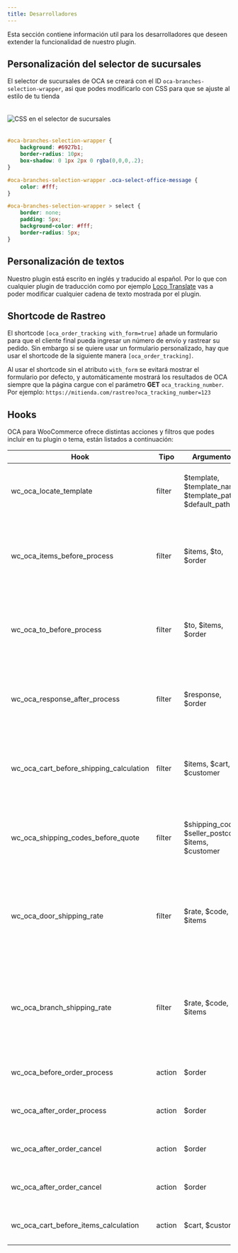 ```yaml
---
title: Desarrolladores
---
```



Esta sección contiene información util para los desarrolladores que deseen extender la funcionalidad de nuestro plugin.

## Personalización del selector de sucursales

El selector de sucursales de OCA se creará con el ID `oca-branches-selection-wrapper`, asi que podes modificarlo con CSS para que se ajuste al estilo de tu tienda

<Image src={cssBranchSelector} style="margin:20px auto" alt="CSS en el selector de sucursales" />

```css
#oca-branches-selection-wrapper {
    background: #6927b1;
    border-radius: 10px;
    box-shadow: 0 1px 2px 0 rgba(0,0,0,.2);
}

#oca-branches-selection-wrapper .oca-select-office-message {
    color: #fff;
}

#oca-branches-selection-wrapper > select {
    border: none;
    padding: 5px;
    background-color: #fff;
    border-radius: 5px;
}
```


## Personalización de textos

Nuestro plugin está escrito en inglés y traducido al español. Por lo que con cualquier plugin de traducción como por ejemplo [Loco Translate](https://es.wordpress.org/plugins/loco-translate/) vas a poder modificar cualquier cadena de texto mostrada por el plugin.

## Shortcode de Rastreo

El shortcode `[oca_order_tracking with_form=true]` añade un formulario para que el cliente final pueda ingresar un número de envío y rastrear su pedido. Sin embargo si se quiere usar un formulario personalizado, hay que usar el shortcode de la siguiente manera `[oca_order_tracking]`.

Al usar el shortcode sin el atributo `with_form` se evitará mostrar el formulario por defecto, y automáticamente mostrará los resultados de OCA siempre que la página cargue con el parámetro **GET** `oca_tracking_number`. Por ejemplo: `https://mitienda.com/rastreo?oca_tracking_number=123`

## Hooks

OCA para WooCommerce ofrece distintas acciones y filtros que podes incluir en tu plugin o tema, están listados a continuación:


| Hook | Tipo | Argumentos | Descripción |
|------|------|------------|-------------|
|wc_oca_locate_template|filter|$template, $template_name, $template_path, $default_path|Permite modificar la ruta a usar al buscar la plantilla de un mail|
|wc_oca_items_before_process|filter|$items, $to, $order|Permite modificar los productos a utilizar antes de procesar una orden|
|wc_oca_to_before_process|filter|$to, $items, $order|Permite modificar los datos del destinatario antes de procesar una orden|
|wc_oca_response_after_process|filter|$response, $order|Permite modificar la respuesta obtenida de OCA luego de procesar una orden|
|wc_oca_cart_before_shipping_calculation|filter|$items, $cart, $customer|Permite modificar los productos a utilizar antes de cotizar un carrito|
|wc_oca_shipping_codes_before_quote|filter|$shipping_codes, $seller_postcode, $items, $customer|Permite modificar las operativas antes de cotizar un carrito|
|wc_oca_door_shipping_rate|filter|$rate, $code, $items|Permite modificar la cotización con destino a puerta obtenida en el carrito antes de agregarla al checkout|
|wc_oca_branch_shipping_rate|filter|$rate, $code, $items|Permite modificar la cotización con destino a sucursal obtenida en el carrito antes de agregarla al checkout|
|wc_oca_before_order_process|action|$order|Ocurre antes de procesar una orden|
|wc_oca_after_order_process|action|$order|Ocurre luego de procesar una orden|
|wc_oca_after_order_cancel|action|$order|Ocurre antes de cancelar una orden|
|wc_oca_after_order_cancel|action|$order|Ocurre luego de cancelar una orden|
|wc_oca_cart_before_items_calculation|action|$cart, $customer|Ocurre antes de cotizar un carrito|